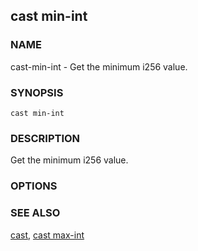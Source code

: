 
## cast min-int

### NAME

cast-min-int - Get the minimum i256 value.

### SYNOPSIS

`cast min-int`

### DESCRIPTION

Get the minimum i256 value.

### OPTIONS

<CommonOptions />

### SEE ALSO

[cast](/reference/cast/cast.mdx), [cast max-int](/reference/cast/cast-max-int.mdx)
